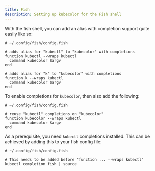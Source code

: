```yaml
---
title: Fish
description: Setting up kubecolor for the Fish shell
---
```


With the fish shell, you can add an alias with completion support quite easily like so:

```fish
# ~/.config/fish/config.fish

# adds alias for "kubectl" to "kubecolor" with completions
function kubectl --wraps kubectl
  command kubecolor $argv
end

# adds alias for "k" to "kubecolor" with completions
function k --wraps kubectl
  command kubecolor $argv
end
```

To enable completions for `kubecolor`, then also add the following:

```fish
# ~/.config/fish/config.fish

# reuse "kubectl" completions on "kubecolor"
function kubecolor --wraps kubectl
  command kubecolor $argv
end
```

As a prerequisite, you need `kubectl` completions installed.
This can be achieved by adding this to your fish config file:

```fish
# ~/.config/fish/config.fish

# This needs to be added before "function ... --wraps kubectl"
kubectl completion fish | source
```

